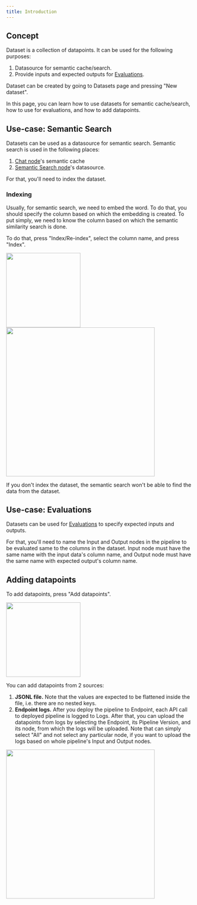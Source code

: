 ```yaml
---
title: Introduction
---
```


## Concept

Dataset is a collection of datapoints. It can be used for the following purposes:
1. Datasource for semantic cache/search.
2. Provide inputs and expected outputs for [Evaluations](/evaluations/introduction).

Dataset can be created by going to Datasets page and pressing "New dataset".

In this page, you can learn how to use datasets for semantic cache/search, how to use for evaluations, and how to add datapoints.

## Use-case: Semantic Search

Datasets can be used as a datasource for semantic search. Semantic search is used in the following places:
1. [Chat node](/nodes/chat-instruct-llm-nodes/#chat-node)'s semantic cache
2. [Semantic Search node](/nodes/semantic-search)'s datasource.

For that, you'll need to index the dataset.

### Indexing

Usually, for semantic search, we need to embed the word.
To do that, you should specify the column based on which the embedding is created.
To put simply, we need to know the column based on which the semantic similarity search is done.

To do that, press "Index/Re-index", select the column name, and press "Index".

<Frame caption="Index/re-index button in datasets page">
<img height="200" src="/images/datasets/index-reindex.png" />
</Frame>
<br />

<Frame caption="Dialog to select index column">
<img width="400" src="/images/datasets/index-column.png" />
</Frame>

If you don't index the dataset, the semantic search won't be able to find the data from the dataset.

## Use-case: Evaluations

Datasets can be used for [Evaluations](/evaluations/introduction) to specify expected inputs and outputs.

For that, you'll need to name the Input and Output nodes in the pipeline to be evaluated same to the columns in the dataset.
Input node must have the same name with the input data's column name, and Output node must have the same name with expected output's column name.

## Adding datapoints

To add datapoints, press "Add datapoints".

<Frame caption="Add datapoints button in datasets page">
<img height="200" src="/images/datasets/add-datapoints.png" />
</Frame>

You can add datapoints from 2 sources:
1. **JSONL file.**
Note that the values are expected to be flattened inside the file, i.e. there are no nested keys.
2. **Endpoint logs.**
After you deploy the pipeline to Endpoint, each API call to deployed pipeline is logged to Logs.
After that, you can upload the datapoints from logs by selecting the Endpoint, its Pipeline Version, and its node, from which the logs will be uploaded.
Note that can simply select "All" and not select any particular node, if you want to upload the logs based on whole pipeline's Input and Output nodes.

<Frame caption="Select endpoint name, pipeline version, and node id to upload datapoints from logs.">
<img width="400" src="/images/datasets/datapoints-from-logs.png" />
</Frame>
